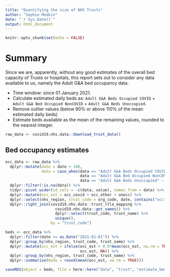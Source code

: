 ```yaml
---
title: "Quantifying the size of NHS Trusts"
author: "Sophie Meakin"
date: "`r Sys.Date()`"
output: html_document
---
```


```r

knitr::opts_chunk$set(echo = FALSE)

```

# Summary

Since we are, apparently, without any good estimates of the overall bed capacity of Trusts or hospitals, this report sets out to consider any data available to us, namely the Adult G&A bed occupancy data.

* Time window: since 01 January 2021.
* Calculate estimated daily beds as: `Adult G&A Beds Occupied COVID` + `Adult G&A Bed Occupied NonCOVID` + `Adult G&A Beds Unoccupied`.
* Remove outlier values (below 90% or above 110% of the mean estimated daily beds)
* Estimate beds available as the mean of the remaining values, rounded to the nearest integer.

```r

raw_data <- covid19.nhs.data::download_trust_data()

```

## Bed occupancy estimates

```r

occ_data <- raw_data %>%
  dplyr::mutate(date = date + 108,
                data = case_when(data == "Adult G&A Beds Occupied COVID" ~ "occ_covid",
                                 data == "Adult G&A Bed Occupied NonCOVID" ~ "occ_other",
                                 data == "Adult G&A Beds Unoccupied" ~ "unocc")) %>%
  dplyr::filter(!is.na(data)) %>%
  tidyr::pivot_wider(id_cols = -c(data, value), names_from = data) %>%
  dplyr::mutate(occ_est = occ_covid + occ_other + unocc) %>%
  dplyr::select(nhs_region, trust_code = org_code, date, contains("occ")) %>%
  dplyr::right_join(covid19.nhs.data::trust_ltla_mapping %>%
                      covid19.nhs.data::get_names() %>%
                      dplyr::select(trust_code, trust_name) %>%
                      unique(),
                    by = "trust_code")

beds <- occ_data %>%
  dplyr::filter(date >= as.Date("2021-01-01")) %>%
  dplyr::group_by(nhs_region, trust_code, trust_name) %>%
  dplyr::mutate(occ_est = ifelse(occ_est > 0.9*mean(occ_est, na.rm = TRUE) & occ_est < 1.1*mean(occ_est, na.rm = TRUE),
                                 occ_est, NA)) %>%
  dplyr::group_by(nhs_region, trust_code, trust_name) %>%
  dplyr::summarise(beds = round(mean(occ_est, na.rm = TRUE)))

saveRDS(object = beds, file = here::here("data", "trust", "estimate_beds.rds"))

```


